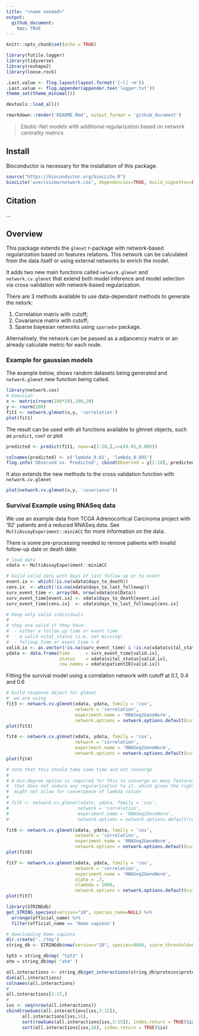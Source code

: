 ```yaml
---
title: "<name needed>"
output: 
  github_document:
    toc: TRUE
---
```


```r
knitr::opts_chunk$set(echo = TRUE)

library(futile.logger)
library(tidyverse)
library(reshape2)
library(loose.rock)

.Last.value <- flog.layout(layout.format('[~l] ~m'))
.Last.value <- flog.appender(appender.tee('logger.txt'))
theme_set(theme_minimal())

devtools::load_all()
```

```r
rmarkdown::render('README.Rmd', output_format = 'github_document')
```

> Elastic-Net models with additional regularization based on network centrality metrics

## Install

Bioconductor is necessary for the installation of this package.

```r
source("https://bioconductor.org/biocLite.R")
biocLite('averissimo/network.cox', dependencies=TRUE, build_vignettes=FALSE)
```

## Citation

...

## Overview

This package extends the `glmnet` r-package with network-based regularization based on features relations. This network can be calculated from the data itself or using external networks to enrich the model.

It adds two new main functions called `network.glmnet` and `network.cv.glmnet` that extend both model inference and model selection via cross-validation with network-based regularization.

There are 3 methods available to use data-dependant methods to generate the netork:

1. Correlation matrix with cutoff;
1. Covariance matrix with cutoff;
1. Sparse bayesian networks using `sparsebn` package.

Alternatively, the network can be passed as a adjancency matrix or an already calculate metric for each node.

### Example for gaussian models

The example below, shows random datasets being generated and `network.glmnet` new function being called.

```r
library(network.cox)
# Gaussian
x <- matrix(rnorm(100*20),100,20)
y <- rnorm(100)
fit1 <- network.glmnet(x,y, 'correlation')
plot(fit1)
```

The result can be used with all functions available to glmnet objects, such as `predict`, `coef` or plot

```r
predicted <- predict(fit1, newx=x[1:10,],s=c(0.01,0.005))
```

```r
colnames(predicted) <- c('lambda_0.01', 'lambda_0.005')
flog.info('Observed vs. Predicted', cbind(Observed = y[1:10], predicted), capture = TRUE)
```


It also extends the new methods to the cross validation function with `network.cv.glmnet`

```r
plot(network.cv.glmnet(x,y, 'covariance'))
```

### Survival Example using RNASeq data

We use an example data from TCGA Adrenocortical Carcinoma project with '92' patients and a reduced RNASeq data. See `MultiAssayExperiment::miniACC` for more information on the data.

There is some pre-processing needed to remove patients with invalid follow-up date or death date:

```r
# load data
xdata <- MultiAssayExperiment::miniACC

# build valid data with days of last follow up or to event
event.ix <- which(!is.na(xdata$days_to_death))
cens.ix  <- which(!is.na(xdata$days_to_last_followup))
surv_event_time <- array(NA, nrow(xdata@colData))
surv_event_time[event.ix] <- xdata$days_to_death[event.ix]
surv_event_time[cens.ix]  <- xdata$days_to_last_followup[cens.ix]

# Keep only valid individuals
#
# they are valid if they have:
#  - either a follow_up time or event time
#  - a valid vital_status (i.e. not missing)
#  - folloup_time or event_time > 0
valid.ix <- as.vector(!is.na(surv_event_time) & !is.na(xdata$vital_status) & surv_event_time > 0)
ydata <- data.frame(time      = surv_event_time[valid.ix], 
                    status    = xdata$vital_status[valid.ix], 
                    row.names = xdata$patientID[valid.ix])

```

Fitting the survival model using a correlation network with cutoff at 0.1, 0.4 and 0.6

```r
# build response object for glmnet
#  we are using 
fit3 <- network.cv.glmnet(xdata, ydata, family = 'cox', 
                          network = 'correlation', 
                          experiment.name = 'RNASeq2GeneNorm', 
                          network.options = network.options.default(cutoff = .1))
plot(fit3)

fit4 <- network.cv.glmnet(xdata, ydata, family = 'cox', 
                          network = 'correlation', 
                          experiment.name = 'RNASeq2GeneNorm', 
                          network.options = network.options.default(cutoff = .4))
plot(fit4)

# note that this should take some time and not converge
#
# A min.degree option is required for this to converge as many features have penalty = 0
#  that does not induce any regularization to it, which given the right dataset,
#  might not allow for convergence of lambda values
#
# fit5 <- network.cv.glmnet(xdata, ydata, family = 'cox', 
#                          network = 'correlation', 
#                          experiment.name = 'RNASeq2GeneNorm', 
#                          network.options = network.options.default(cutoff = .6))

fit6 <- network.cv.glmnet(xdata, ydata, family = 'cox', 
                          network = 'correlation', 
                          experiment.name = 'RNASeq2GeneNorm', 
                          network.options = network.options.default(cutoff = .6, min.degree = 0.2))
plot(fit6)

fit7 <- network.cv.glmnet(xdata, ydata, family = 'cox', 
                          network = 'correlation', 
                          experiment.name = 'RNASeq2GeneNorm', 
                          alpha = .7,
                          nlambda = 1000,
                          network.options = network.options.default(cutoff = .6, min.degree = 0.2))
plot(fit7)
```


```r
library(STRINGdb)
get_STRING_species(version="10", species_name=NULL) %>% 
  arrange(official_name) %>%
  filter(official_name == 'Homo sapiens')

# downloading Homo sapiens
dir.create('../tmp')
string_db <- STRINGdb$new(version="10", species=9606, score_threshold=0, input_directory=file.path('..', 'tmp'))

tp53 = string_db$mp( "tp53" )
atm = string_db$mp( "atm" )

all.interactions <- string_db$get_interactions(string_db$proteins$protein_external_id)
dim(all.interactions)
colnames(all.interactions)
#
all.interactions[1:15,]
#
ixs <- seq(nrow(all.interactions))
cbind(rowSums(all.interactions[ixs,3:15]), 
      all.interactions[ixs,16], 
      sort(rowSums(all.interactions[ixs,3:15]), index.return = TRUE)$ix, 
      sort(all.interactions[ixs,16], index.return = TRUE)$ix)
```

